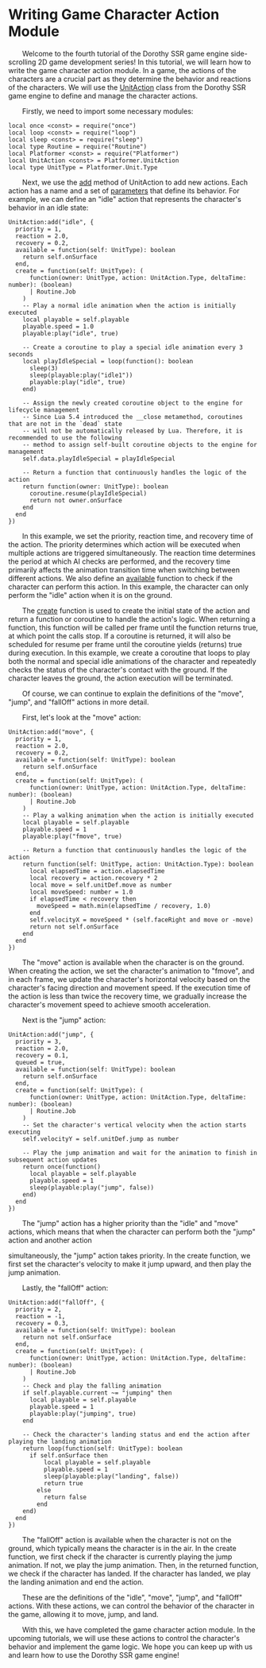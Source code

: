 
# Writing Game Character Action Module

&emsp;&emsp;Welcome to the fourth tutorial of the Dorothy SSR game engine side-scrolling 2D game development series! In this tutorial, we will learn how to write the game character action module. In a game, the actions of the characters are a crucial part as they determine the behavior and reactions of the characters. We will use the [UnitAction](/docs/api/Class%20Object/Platformer/UnitAction) class from the Dorothy SSR game engine to define and manage the character actions.

&emsp;&emsp;Firstly, we need to import some necessary modules:

```tl title=Script/Action.tl
local once <const> = require("once")
local loop <const> = require("loop")
local sleep <const> = require("sleep")
local type Routine = require("Routine")
local Platformer <const> = require("Platformer")
local UnitAction <const> = Platformer.UnitAction
local type UnitType = Platformer.Unit.Type
```

&emsp;&emsp;Next, we use the [add](/docs/api/Class%20Object/Platformer/UnitAction#add) method of UnitAction to add new actions. Each action has a name and a set of [parameters](/docs/api/Class/Platformer/UnitActionParam) that define its behavior. For example, we can define an "idle" action that represents the character's behavior in an idle state:

```tl title=Script/Action.tl
UnitAction:add("idle", {
  priority = 1,
  reaction = 2.0,
  recovery = 0.2,
  available = function(self: UnitType): boolean
    return self.onSurface
  end,
  create = function(self: UnitType): (
      function(owner: UnitType, action: UnitAction.Type, deltaTime: number): (boolean)
      | Routine.Job
    )
    -- Play a normal idle animation when the action is initially executed
    local playable = self.playable
    playable.speed = 1.0
    playable:play("idle", true)

    -- Create a coroutine to play a special idle animation every 3 seconds
    local playIdleSpecial = loop(function(): boolean
      sleep(3)
      sleep(playable:play("idle1"))
      playable:play("idle", true)
    end)

    -- Assign the newly created coroutine object to the engine for lifecycle management
    -- Since Lua 5.4 introduced the __close metamethod, coroutines that are not in the `dead` state
    -- will not be automatically released by Lua. Therefore, it is recommended to use the following
    -- method to assign self-built coroutine objects to the engine for management
    self.data.playIdleSpecial = playIdleSpecial

    -- Return a function that continuously handles the logic of the action
    return function(owner: UnitType): boolean
      coroutine.resume(playIdleSpecial)
      return not owner.onSurface
    end
  end
})
```

&emsp;&emsp;In this example, we set the priority, reaction time, and recovery time of the action. The priority determines which action will be executed when multiple actions are triggered simultaneously. The reaction time determines the period at which AI checks are performed, and the recovery time primarily affects the animation transition time when switching between different actions. We also define an [available](/docs/api/Class/Platformer/UnitActionParam#available) function to check if the character can perform this action. In this example, the character can only perform the "idle" action when it is on the ground.

&emsp;&emsp;The [create](/docs/api/Class/Platformer/UnitActionParam#create) function is used to create the initial state of the action and return a function or coroutine to handle the action's logic. When returning a function, this function will be called per frame until the function returns true, at which point the calls stop. If a coroutine is returned, it will also be scheduled for resume per frame until the coroutine yields (returns) true during execution. In this example, we create a coroutine that loops to play both the normal and special idle animations of the character and repeatedly checks the status of the character's contact with the ground. If the character leaves the ground, the action execution will be terminated.

&emsp;&emsp;Of course, we can continue to explain the definitions of the "move", "jump", and "fallOff" actions in more detail.

&emsp;&emsp;First, let's look at the "move" action:

```tl title=Script/Action.tl
UnitAction:add("move", {
  priority = 1,
  reaction = 2.0,
  recovery = 0.2,
  available = function(self: UnitType): boolean
    return self.onSurface
  end,
  create = function(self: UnitType): (
      function(owner: UnitType, action: UnitAction.Type, deltaTime: number): (boolean)
      | Routine.Job
    )
    -- Play a walking animation when the action is initially executed
    local playable = self.playable
    playable.speed = 1
    playable:play("fmove", true)

    -- Return a function that continuously handles the logic of the action
    return function(self: UnitType, action: UnitAction.Type): boolean
      local elapsedTime = action.elapsedTime
      local recovery = action.recovery * 2
      local move = self.unitDef.move as number
      local moveSpeed: number = 1.0
      if elapsedTime < recovery then
        moveSpeed = math.min(elapsedTime / recovery, 1.0)
      end
      self.velocityX = moveSpeed * (self.faceRight and move or -move)
      return not self.onSurface
    end
  end
})
```

&emsp;&emsp;The "move" action is available when the character is on the ground. When creating the action, we set the character's animation to "fmove", and in each frame, we update the character's horizontal velocity based on the character's facing direction and movement speed. If the execution time of the action is less than twice the recovery time, we gradually increase the character's movement speed to achieve smooth acceleration.

&emsp;&emsp;Next is the "jump" action:

```tl title=Script/Action.tl
UnitAction:add("jump", {
  priority = 3,
  reaction = 2.0,
  recovery = 0.1,
  queued = true,
  available = function(self: UnitType): boolean
    return self.onSurface
  end,
  create = function(self: UnitType): (
      function(owner: UnitType, action: UnitAction.Type, deltaTime: number): (boolean)
      | Routine.Job
    )
    -- Set the character's vertical velocity when the action starts executing
    self.velocityY = self.unitDef.jump as number
    
    -- Play the jump animation and wait for the animation to finish in subsequent action updates
    return once(function()
      local playable = self.playable
      playable.speed = 1
      sleep(playable:play("jump", false))
    end)
  end
})
```

&emsp;&emsp;The "jump" action has a higher priority than the "idle" and "move" actions, which means that when the character can perform both the "jump" action and another action

 simultaneously, the "jump" action takes priority. In the create function, we first set the character's velocity to make it jump upward, and then play the jump animation.

&emsp;&emsp;Lastly, the "fallOff" action:

```tl title=Script/Action.tl
UnitAction:add("fallOff", {
  priority = 2,
  reaction = -1,
  recovery = 0.3,
  available = function(self: UnitType): boolean
    return not self.onSurface
  end,
  create = function(self: UnitType): (
      function(owner: UnitType, action: UnitAction.Type, deltaTime: number): (boolean)
      | Routine.Job
    )
    -- Check and play the falling animation
    if self.playable.current ~= "jumping" then
      local playable = self.playable
      playable.speed = 1
      playable:play("jumping", true)
    end

    -- Check the character's landing status and end the action after playing the landing animation
    return loop(function(self: UnitType): boolean
      if self.onSurface then
          local playable = self.playable
          playable.speed = 1
          sleep(playable:play("landing", false))
          return true
        else
          return false
        end
    end)
  end
})
```

&emsp;&emsp;The "fallOff" action is available when the character is not on the ground, which typically means the character is in the air. In the create function, we first check if the character is currently playing the jump animation. If not, we play the jump animation. Then, in the returned function, we check if the character has landed. If the character has landed, we play the landing animation and end the action.

&emsp;&emsp;These are the definitions of the "idle", "move", "jump", and "fallOff" actions. With these actions, we can control the behavior of the character in the game, allowing it to move, jump, and land.

&emsp;&emsp;With this, we have completed the game character action module. In the upcoming tutorials, we will use these actions to control the character's behavior and implement the game logic. We hope you can keep up with us and learn how to use the Dorothy SSR game engine!